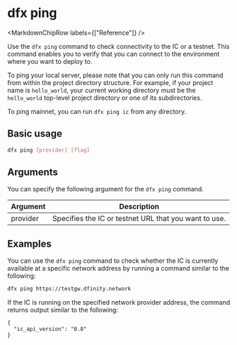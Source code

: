 
# dfx ping

<MarkdownChipRow labels={["Reference"]} />

Use the `dfx ping` command to check connectivity to the IC or a testnet. This command enables you to verify that you can connect to the environment where you want to deploy to.

To ping your local server, please note that you can only run this command from within the project directory structure. For example, if your project name is `hello_world`, your current working directory must be the `hello_world` top-level project directory or one of its subdirectories.

To ping mainnet, you can run `dfx ping ic` from any directory.

## Basic usage

``` bash
dfx ping [provider] [flag]
```

## Arguments

You can specify the following argument for the `dfx ping` command.

| Argument | Description                                                   |
|----------|---------------------------------------------------------------|
| provider | Specifies the IC or testnet URL that you want to use. |

## Examples

You can use the `dfx ping` command to check whether the IC is currently available at a specific network address by running a command similar to the following:

``` bash
dfx ping https://testgw.dfinity.network
```

If the IC is running on the specified network provider address, the command returns output similar to the following:

    {
      "ic_api_version": "0.8"
    }
